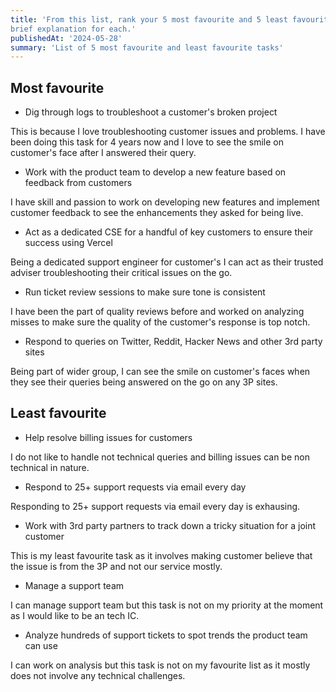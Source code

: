 ```yaml
---
title: 'From this list, rank your 5 most favourite and 5 least favourite support tasks. Provide a
brief explanation for each.'
publishedAt: '2024-05-28'
summary: 'List of 5 most favourite and least favourite tasks'
---
```


## Most favourite

- Dig through logs to troubleshoot a customer's broken project

This is because I love troubleshooting customer issues and problems. I have been doing this task for 4 years now and I love to see the smile on customer's face after I answered their query.

- Work with the product team to develop a new feature based on feedback from customers

I have skill and passion to work on developing new features and implement customer feedback to see the enhancements they asked for being live.

- Act as a dedicated CSE for a handful of key customers to ensure their success using Vercel

Being a dedicated support engineer for customer's I can act as their trusted adviser troubleshooting their critical issues on the go.

- Run ticket review sessions to make sure tone is consistent

I have been the part of quality reviews before and worked on analyzing misses to make sure the quality of the customer's response is top notch.

- Respond to queries on Twitter, Reddit, Hacker News and other 3rd party sites

Being part of wider group, I can see the smile on customer's faces when they see their queries being answered on the go on any 3P sites.

## Least favourite

- Help resolve billing issues for customers

I do not like to handle not technical queries and billing issues can be non technical in nature.

- Respond to 25+ support requests via email every day

Responding to 25+ support requests via email every day is exhausing.

- Work with 3rd party partners to track down a tricky situation for a joint customer

This is my least favourite task as it involves making customer believe that the issue is from the 3P and not our service mostly.

- Manage a support team

I can manage support team but this task is not on my priority at the moment as I would like to be an tech IC.

- Analyze hundreds of support tickets to spot trends the product team can use

I can work on analysis but this task is not on my favourite list as it mostly does not involve any technical challenges.
